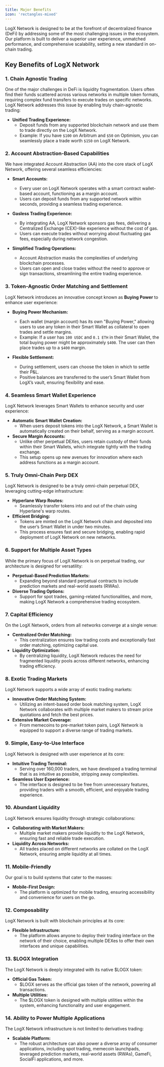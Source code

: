 ```yaml
---
title: Major Benefits
icon: 'rectangles-mixed'
---
```


LogX Network is designed to be at the forefront of decentralized finance (DeFi) by addressing some of the most challenging issues in the ecosystem. Our platform is built to deliver a superior user experience, unmatched performance, and comprehensive scalability, setting a new standard in on-chain trading.

## **Key Benefits of LogX Network**

### **1. Chain Agnostic Trading**

One of the major challenges in DeFi is liquidity fragmentation. Users often find their funds scattered across various networks in multiple token formats, requiring complex fund transfers to execute trades on specific networks. LogX Network addresses this issue by enabling truly chain-agnostic trading:

-   **Unified Trading Experience:**
    -   Deposit funds from any supported blockchain network and use them to trade directly on the LogX Network.
    -   Example: If you have `$100` on Arbitrum and `$50` on Optimism, you can seamlessly place a trade worth `$150` on LogX Network.

### **2. Account Abstraction-Based Capabilities**

We have integrated Account Abstraction (AA) into the core stack of LogX Network, offering several seamless efficiencies:

-   **Smart Accounts:**

    -   Every user on LogX Network operates with a smart contract wallet-based account, functioning as a margin account.
    -   Users can deposit funds from any supported network within seconds, providing a seamless trading experience.

-   **Gasless Trading Experience:**

    -   By integrating AA, LogX Network sponsors gas fees, delivering a Centralized Exchange (CEX)-like experience without the cost of gas.
    -   Users can execute trades without worrying about fluctuating gas fees, especially during network congestion.

-   **Simplified Trading Operations:**
    -   Account Abstraction masks the complexities of underlying blockchain processes.
    -   Users can open and close trades without the need to approve or sign transactions, streamlining the entire trading experience.

### **3. Token-Agnostic Order Matching and Settlement**

LogX Network introduces an innovative concept known as **Buying Power** to enhance user experience:

-   **Buying Power Mechanism:**

    -   Each wallet (margin account) has its own "Buying Power," allowing users to use any token in their Smart Wallet as collateral to open trades and settle margins.
    -   Example: If a user has `100 USDC` and `0.1 ETH` in their Smart Wallet, the total buying power might be approximately `$400`. The user can then place trades up to a `$400` margin.

-   **Flexible Settlement:**
    -   During settlement, users can choose the token in which to settle their P&L.
    -   Positive balances are transferred to the user’s Smart Wallet from LogX’s vault, ensuring flexibility and ease.

### **4. Seamless Smart Wallet Experience**

LogX Network leverages Smart Wallets to enhance security and user experience:

-   **Automatic Smart Wallet Creation:**
    -   When users deposit tokens into the LogX Network, a Smart Wallet is automatically created on their behalf, serving as a margin account.
-   **Secure Margin Accounts:**
    -   Unlike other perpetual DEXes, users retain custody of their funds within their Smart Wallets, which integrate tightly with the trading exchange.
    -   This setup opens up new avenues for innovation where each address functions as a margin account.

### **5. Truly Omni-Chain Perp DEX**

LogX Network is designed to be a truly omni-chain perpetual DEX, leveraging cutting-edge infrastructure:

-   **Hyperlane Warp Routes:**
    -   Seamlessly transfer tokens into and out of the chain using Hyperlane's warp routes.
-   **Efficient Bridging:**
    -   Tokens are minted on the LogX Network chain and deposited into the user’s Smart Wallet in under two minutes.
    -   This process ensures fast and secure bridging, enabling rapid deployment of LogX Network on new networks.

### **6. Support for Multiple Asset Types**

While the primary focus of LogX Network is on perpetual trading, our architecture is designed for versatility:

-   **Perpetual-Based Prediction Markets:**
    -   Expanding beyond standard perpetual contracts to include prediction markets and real-world assets (RWAs).
-   **Diverse Trading Options:**
    -   Support for spot trades, gaming-related functionalities, and more, making LogX Network a comprehensive trading ecosystem.

### **7. Capital Efficiency**

On the LogX Network, orders from all networks converge at a single venue:

-   **Centralized Order Matching:**
    -   This centralization ensures low trading costs and exceptionally fast order matching, optimizing capital use.
-   **Liquidity Optimization:**
    -   By centralizing liquidity, LogX Network reduces the need for fragmented liquidity pools across different networks, enhancing trading efficiency.

### **8. Exotic Trading Markets**

LogX Network supports a wide array of exotic trading markets:

-   **Innovative Order Matching System:**
    -   Utilizing an intent-based order book matching system, LogX Network collaborates with multiple market makers to stream price quotations and fetch the best prices.
-   **Extensive Market Coverage:**
    -   From memecoins to pre-market token pairs, LogX Network is equipped to support a diverse range of trading markets.

### **9. Simple, Easy-to-Use Interface**

LogX Network is designed with user experience at its core:

-   **Intuitive Trading Terminal:**
    -   Serving over 160,000 traders, we have developed a trading terminal that is as intuitive as possible, stripping away complexities.
-   **Seamless User Experience:**
    -   The interface is designed to be free from unnecessary features, providing traders with a smooth, efficient, and enjoyable trading experience.

### **10. Abundant Liquidity**

LogX Network ensures liquidity through strategic collaborations:

-   **Collaborating with Market Makers:**
    -   Multiple market makers provide liquidity to the LogX Network, ensuring fast and reliable trade execution.
-   **Liquidity Across Networks:**
    -   All trades placed on different networks are collated on the LogX Network, ensuring ample liquidity at all times.

### **11. Mobile-Friendly**

Our goal is to build systems that cater to the masses:

-   **Mobile-First Design:**
    -   The platform is optimized for mobile trading, ensuring accessibility and convenience for users on the go.

### **12. Composability**

LogX Network is built with blockchain principles at its core:

-   **Flexible Infrastructure:**
    -   The platform allows anyone to deploy their trading interface on the network of their choice, enabling multiple DEXes to offer their own interfaces and unique capabilities.

### **13. $LOGX Integration**

The LogX Network is deeply integrated with its native $LOGX token:

-   **Official Gas Token:**
    -   $LOGX serves as the official gas token of the network, powering all transactions.
-   **Multiple Utilities:**
    -   The $LOGX token is designed with multiple utilities within the system, enhancing functionality and user engagement.

### **14. Ability to Power Multiple Applications**

The LogX Network infrastructure is not limited to derivatives trading:

-   **Scalable Platform:**
    -   The robust architecture can also power a diverse array of consumer applications, including spot trading, memecoin launchpads, leveraged prediction markets, real-world assets (RWAs), GameFi, SocialFi applications, and more.
